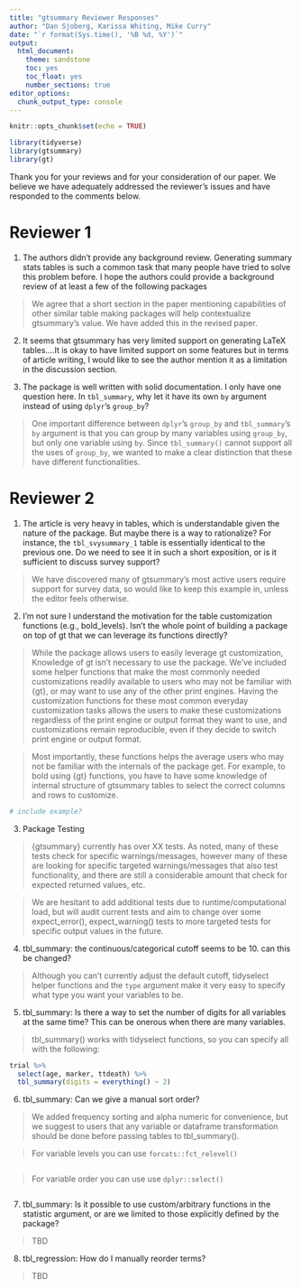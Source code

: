 ```yaml
---
title: "gtsummary Reviewer Responses"
author: "Dan Sjoberg, Karissa Whiting, Mike Curry"
date: "`r format(Sys.time(), '%B %d, %Y')`"
output:
  html_document:
    theme: sandstone
    toc: yes
    toc_float: yes
    number_sections: true
editor_options: 
  chunk_output_type: console
---
```


```r
knitr::opts_chunk$set(echo = TRUE)

library(tidyverse)
library(gtsummary)
library(gt)

```

Thank you for your reviews and for your consideration of our paper. We believe we have adequately addressed the reviewer's issues and have responded to the comments below. 

# Reviewer 1

1. The authors didn’t provide any background review. Generating summary stats tables is such a common task that many people have tried to solve this problem before. I hope the authors could provide a background review of at least a few of the following packages

> We agree that a short section in the paper mentioning capabilities of other similar table making packages will help contextualize gtsummary's value. We have added this in the revised paper. 

2. It seems that gtsummary has very limited support on generating LaTeX tables....It is okay to have limited support on some features but in terms of article writing, I would like to see the author mention it as a limitation in the discussion section.


3. The package is well written with solid documentation. I only have one question here. In `tbl_summary`, why let it have its own `by` argument instead of using `dplyr`’s `group_by`?

> One important difference between `dplyr`’s `group_by` and `tbl_summary`'s `by` argument is that you can group by many variables using `group_by`, but only one variable using `by`. Since `tbl_summary()` cannot support all the uses of `group_by`, we wanted to make a clear distinction that these have different functionalities.

# Reviewer 2

1. The article is very heavy in tables, which is understandable given the nature of the package. But maybe there is a way to rationalize? For instance, the `tbl_svysummary_1` table is essentially identical to the previous one. Do we need to see it in such a short exposition, or is it sufficient to discuss survey support?

> We have discovered many of gtsummary's most active users require support for survey data, so would like to keep this example in, unless the editor feels otherwise. 


2. I’m not sure I understand the motivation for the table customization functions (e.g., bold_levels). Isn’t the whole point of building a package on top of gt that we can leverage its functions directly?

> While the package allows users to easily leverage gt customization, Knowledge of gt isn’t necessary to use the package. We’ve included some helper functions that make the most commonly needed customizations readily available to users who may not be familiar with {gt}, or may want to use any of the other print engines. Having the customization functions for these most common everyday customization tasks allows the users to make these customizations regardless of the print engine or output format they want to use, and customizations remain reproducible, even if they decide to switch print engine or output format. 

> Most importantly, these functions helps the average users who may not be familiar with the internals of the package get. For example, to bold using {gt} functions, you have to have some knowledge of internal structure of gtsummary tables to select the correct columns and rows to customize. 

```r
# include example?
```



3. Package Testing

> {gtsummary} currently has over XX tests. As noted, many of these tests check for specific warnings/messages, however many of these are looking for specific targeted warnings/messages that also test functionality, and there are still a considerable amount that check for expected returned values, etc.

> We are hesitant to add additional tests due to runtime/computational load, but will audit current tests and aim to change over some expect_error(), expect_warning() tests to more targeted tests for specific output values in the future. 


4. tbl_summary: the continuous/categorical cutoff seems to be 10. can this be changed?

> Although you can't currently adjust the default cutoff, tidyselect helper functions and the `type`  argument make it very easy to specify what type you want your variables to be.


5. tbl_summary: Is there a way to set the number of digits for all variables at the same time? This can be onerous when there are many variables.

> tbl_summary() works with tidyselect functions, so you can specify all with the following:

```r
trial %>% 
  select(age, marker, ttdeath) %>%
  tbl_summary(digits = everything() ~ 2)

```

6. tbl_summary: Can we give a manual sort order?

> We added frequency sorting and alpha numeric for convenience, but we suggest to users that any variable or dataframe transformation should be done before passing tables to tbl_summary(). 

> For variable levels you can use `forcats::fct_relevel()`

```r

```

> For variable order you can use use `dplyr::select()`

```r

```


7. tbl_summary: Is it possible to use custom/arbitrary functions in the statistic argument, or are we limited to those explicitly defined by the package? 

> TBD

8. tbl_regression: How do I manually reorder terms?

> TBD


